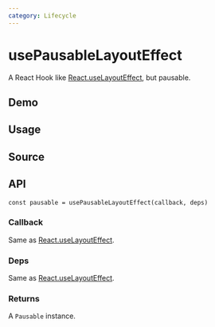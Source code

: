 ```yaml
---
category: Lifecycle
---
```


# usePausableLayoutEffect


<HooksType category={frontmatter.category} pausable lowLevel />

A React Hook like [React.useLayoutEffect](https://react.dev/reference/react/useLayoutEffect), but pausable.

## Demo


<App />

## Usage



## Source


<Source />

## API

```tsx
const pausable = usePausableLayoutEffect(callback, deps)
```

### Callback

Same as [React.useLayoutEffect](https://react.dev/reference/react/useLayoutEffect).

### Deps

Same as [React.useLayoutEffect](https://react.dev/reference/react/useLayoutEffect).

### Returns


<Tip type="pausable" />

A `Pausable` instance.
